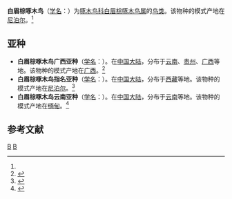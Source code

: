 {{Speciesbox
| taxon = Sasia ochracea
| binomial_authority = (Hodgson, 1836)<ref name='id2475'>{{cite web| url =http://www.bioinfo.cn/db05/BjdwSpecies.php?action=view&id=2475| title =白眉棕啄木鸟| work =《中国动物物种编目数据库》| publisher =中国科学院微生物研究所| author =中国科学院动物研究所| accessdate =2009-04-04| deadurl =yes| archiveurl =https://web.archive.org/web/20140202145801/http://www.bioinfo.cn/db05/BjdwSpecies.php?action=view&id=2475| archivedate =2014-02-02}}</ref>
}}

'''白眉棕啄木鸟'''（[[学名|学名]]：{{lang|la|''Sasia ochracea''}}）为[[啄木鸟科|啄木鸟科]][[白眉棕啄木鸟属|白眉棕啄木鸟属]]的[[鸟类|鸟类]]。该物种的模式产地在[[尼泊尔|尼泊尔]]。<ref name='id2475'/>

==亚种==
*'''白眉棕啄木鸟广西亚种'''（[[学名|学名]]：{{lang|la|''Sasia ochracea kinneari''}}）。在[[中国大陆|中国大陆]]，分布于[[云南|云南]]、[[贵州|贵州]]、[[广西|广西]]等地。该物种的模式产地在[[广西|广西]]。<ref name='id2476'>{{cite web| url =http://www.bioinfo.cn/db05/BjdwSpecies.php?action=view&id=2476| title =白眉棕啄木鸟广西亚种| work =《中国动物物种编目数据库》| publisher =中国科学院微生物研究所| author =中国科学院动物研究所| accessdate =2009-04-04| deadurl =yes| archiveurl =https://web.archive.org/web/20160305021530/http://www.bioinfo.cn/db05/BjdwSpecies.php?action=view&id=2476| archivedate =2016-03-05}}</ref>
*'''白眉棕啄木鸟指名亚种'''（[[学名|学名]]：{{lang|la|''Sasia ochracea ochracea''}}）。在[[中国大陆|中国大陆]]，分布于[[西藏|西藏]]等地。该物种的模式产地在[[尼泊尔|尼泊尔]]。<ref name='id2477'>{{cite web| url =http://www.bioinfo.cn/db05/BjdwSpecies.php?action=view&id=2477| title =白眉棕啄木鸟指名亚种| work =《中国动物物种编目数据库》| publisher =中国科学院微生物研究所| author =中国科学院动物研究所| accessdate =2009-04-04| deadurl =yes| archiveurl =https://web.archive.org/web/20160305064524/http://www.bioinfo.cn/db05/BjdwSpecies.php?action=view&id=2477| archivedate =2016-03-05}}</ref>
*'''白眉棕啄木鸟云南亚种'''（[[学名|学名]]：{{lang|la|''Sasia ochracea reichenowi''}}）。在[[中国大陆|中国大陆]]，分布于[[云南|云南]]等地。该物种的模式产地在[[缅甸|缅甸]]。<ref name='id2478'>{{cite web| url =http://www.bioinfo.cn/db05/BjdwSpecies.php?action=view&id=2478| title =白眉棕啄木鸟云南亚种| work =《中国动物物种编目数据库》| publisher =中国科学院微生物研究所| author =中国科学院动物研究所| accessdate =2009-04-04| deadurl =yes| archiveurl =https://web.archive.org/web/20160305085538/http://www.bioinfo.cn/db05/BjdwSpecies.php?action=view&id=2478| archivedate =2016-03-05}}</ref>

== 参考文献 ==
{{reflist}}
{{Taxonbar|from=Q2670949}}

[[Category:白眉棕啄木鸟属|B]]
[[Category:1836年描述的鸟类|B]]


{{鴷形目小作品}}